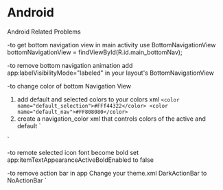 # Android

Android Related Problems

-to get bottom navigation view in main activity use 
BottomNavigationView bottomNavigationView = findViewById(R.id.main_bottomNav);

-to remove bottom navigation animation
add app:labelVisibilityMode="labeled" in your layout's BottomNavigationView

-to change color of bottom Navigation View
1. add default and selected colors to your colors xml
`
    <color name="default_selection">#FFf44322</color>
    <color name="default_nav">#FF808080</color>
`
2. create a navigation_color xml that controls colors of the active and default
`
<?xml version="1.0" encoding="utf-8"?>
<selector xmlns:android="http://schemas.android.com/apk/res/android">
    <item android:state_checked="true" android:color="@color/default_selection" />
    <item android:state_checked="false" android:color="@color/default_nav"/>
</selector>
`

-to remote selected icon font become bold
set app:itemTextAppearanceActiveBoldEnabled to false


-to remove action bar in app
Change your theme.xml DarkActionBar to NoActionBar
`
<style name="Theme.Adnroid517today" parent="Theme.MaterialComponents.DayNight.NoActionBar>
`
And remove any line of code in your activity that has something to do with the toolbar. Including the line NavigationUI.setupActionBarWithNavController(this, navController);

-to change status bar color % background color to white and black
`
add <item name="android:windowLightStatusBar">true</item> to your theme
then add <item name="android:statusBarColor">@color/white</item> white here is just your pick for background 
`